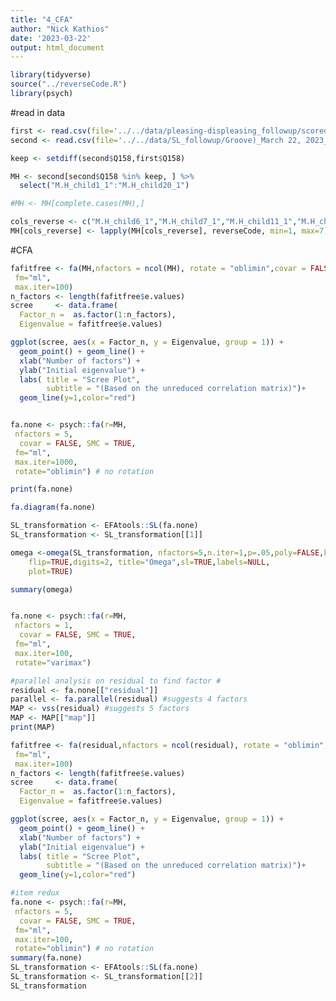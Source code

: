 ```yaml
---
title: "4_CFA"
author: "Nick Kathios"
date: '2023-03-22'
output: html_document
---
```


```r
library(tidyverse)
source("../reverseCode.R")
library(psych)
```

#read in data
```r
first <- read.csv(file='../../data/pleasing-displeasing_followup/scored_data.csv') 
second <- read.csv(file='../../data/SL_followup/Groove)_March 22, 2023_07.53.csv')

keep <- setdiff(second$Q158,first$Q158)

MH <- second[second$Q158 %in% keep, ] %>%
  select("M.H_child1_1":"M.H_child20_1")

#MH <- MH[complete.cases(MH),]

cols_reverse <- c("M.H_child6_1","M.H_child7_1","M.H_child11_1","M.H_child12_1","M.H_child18_1","M.H_child19_1","M.H_child20_1")
MH[cols_reverse] <- lapply(MH[cols_reverse], reverseCode, min=1, max=7)
```

#CFA
```r
fafitfree <- fa(MH,nfactors = ncol(MH), rotate = "oblimin",covar = FALSE, SMC = TRUE,
 fm="ml", 
 max.iter=100)
n_factors <- length(fafitfree$e.values)
scree     <- data.frame(
  Factor_n =  as.factor(1:n_factors), 
  Eigenvalue = fafitfree$e.values)

ggplot(scree, aes(x = Factor_n, y = Eigenvalue, group = 1)) + 
  geom_point() + geom_line() +
  xlab("Number of factors") +
  ylab("Initial eigenvalue") +
  labs( title = "Scree Plot", 
        subtitle = "(Based on the unreduced correlation matrix)")+
  geom_line(y=1,color="red")


fa.none <- psych::fa(r=MH, 
 nfactors = 5, 
  covar = FALSE, SMC = TRUE,
 fm="ml", 
 max.iter=1000,  
 rotate="oblimin") # no rotation

print(fa.none)

fa.diagram(fa.none)

SL_transformation <- EFAtools::SL(fa.none)
SL_transformation <- SL_transformation[[1]]

omega <-omega(SL_transformation, nfactors=5,n.iter=1,p=.05,poly=FALSE,key=NULL,
    flip=TRUE,digits=2, title="Omega",sl=TRUE,labels=NULL,
    plot=TRUE)

summary(omega)


fa.none <- psych::fa(r=MH, 
 nfactors = 1, 
  covar = FALSE, SMC = TRUE,
 fm="ml", 
 max.iter=100,  
 rotate="varimax")

#parallel analysis on residual to find factor #
residual <- fa.none[["residual"]]
parallel <- fa.parallel(residual) #suggests 4 factors
MAP <- vss(residual) #suggests 5 factors
MAP <- MAP[["map"]]
print(MAP)

fafitfree <- fa(residual,nfactors = ncol(residual), rotate = "oblimin",covar = FALSE, SMC = TRUE,
 fm="ml", 
 max.iter=100)
n_factors <- length(fafitfree$e.values)
scree     <- data.frame(
  Factor_n =  as.factor(1:n_factors), 
  Eigenvalue = fafitfree$e.values)

ggplot(scree, aes(x = Factor_n, y = Eigenvalue, group = 1)) + 
  geom_point() + geom_line() +
  xlab("Number of factors") +
  ylab("Initial eigenvalue") +
  labs( title = "Scree Plot", 
        subtitle = "(Based on the unreduced correlation matrix)")+
  geom_line(y=1,color="red")

#item redux
fa.none <- psych::fa(r=MH, 
 nfactors = 5, 
  covar = FALSE, SMC = TRUE,
 fm="ml", 
 max.iter=100,  
 rotate="oblimin") # no rotation
summary(fa.none)
SL_transformation <- EFAtools::SL(fa.none)
SL_transformation <- SL_transformation[[2]]
SL_transformation
```
